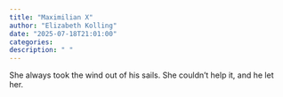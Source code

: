 ```yaml
---
title: "Maximilian X"
author: "Elizabeth Kolling"
date: "2025-07-18T21:01:00"
categories: 
description: " "
---
```



She always took the wind out of his sails. She couldn’t help it, and he let her. 

